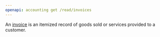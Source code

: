 ```yaml
---
openapi: accounting get /read/invoices
---
```


An [invoice](https://docs.rootfi.dev/api-reference/invoices/overview) is an itemized record of goods sold or services provided to a customer.
